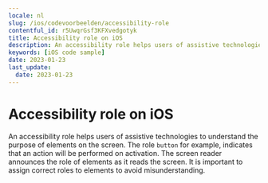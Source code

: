 ```yaml
---
locale: nl
slug: /ios/codevoorbeelden/accessibility-role
contentful_id: r5UwqrGsf3KFXvedgotyk
title: Accessibility role on iOS
description: An accessibility role helps users of assistive technologies to understand the purpose of elements on the screen.
keywords: [iOS code sample]
date: 2023-01-23
last_update:
  date: 2023-01-23
---
```


# Accessibility role on iOS

An accessibility role helps users of assistive technologies to understand the purpose of elements on the screen. The role `button` for example, indicates that an action will be performed on activation. The screen reader announces the role of elements as it reads the screen. It is important to assign correct roles to elements to avoid misunderstanding.

<CodeSample id="accessibility-role" locale="nl" platform="ios"/>
